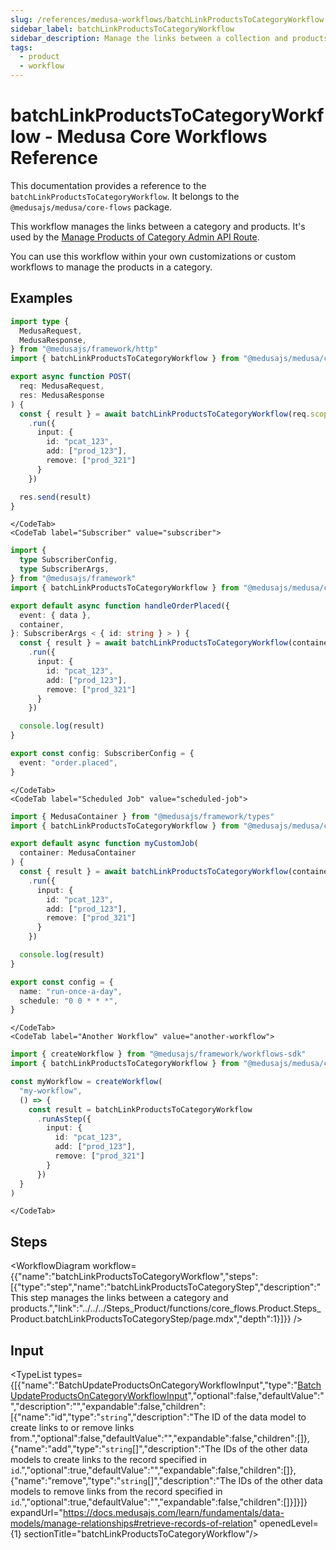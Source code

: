 ```yaml
---
slug: /references/medusa-workflows/batchLinkProductsToCategoryWorkflow
sidebar_label: batchLinkProductsToCategoryWorkflow
sidebar_description: Manage the links between a collection and products.
tags:
  - product
  - workflow
---
```



# batchLinkProductsToCategoryWorkflow - Medusa Core Workflows Reference

This documentation provides a reference to the `batchLinkProductsToCategoryWorkflow`. It belongs to the `@medusajs/medusa/core-flows` package.

This workflow manages the links between a category and products. It's used by the
[Manage Products of Category Admin API Route](https://docs.medusajs.com/api/admin#product-categories\_postproductcategoriesidproducts).

You can use this workflow within your own customizations or custom workflows to manage the products in a category.

<SourceCodeLink link="https://github.com/medusajs/medusa/blob/644c8b9d3022fb4bc4ec6760ee4fed93b92d1b96/packages/core/core-flows/src/product/workflows/batch-products-in-category.ts#L27" />

## Examples

<CodeTabs group="workflow-exection">
    <CodeTab label="API Route" value="api-route">
    
```ts title="src/api/workflow/route.ts"
import type {
  MedusaRequest,
  MedusaResponse,
} from "@medusajs/framework/http"
import { batchLinkProductsToCategoryWorkflow } from "@medusajs/medusa/core-flows"

export async function POST(
  req: MedusaRequest,
  res: MedusaResponse
) {
  const { result } = await batchLinkProductsToCategoryWorkflow(req.scope)
    .run({
      input: {
        id: "pcat_123",
        add: ["prod_123"],
        remove: ["prod_321"]
      }
    })

  res.send(result)
}
```

    </CodeTab>
    <CodeTab label="Subscriber" value="subscriber">
    
```ts title="src/subscribers/order-placed.ts"
import {
  type SubscriberConfig,
  type SubscriberArgs,
} from "@medusajs/framework"
import { batchLinkProductsToCategoryWorkflow } from "@medusajs/medusa/core-flows"

export default async function handleOrderPlaced({
  event: { data },
  container,
}: SubscriberArgs < { id: string } > ) {
  const { result } = await batchLinkProductsToCategoryWorkflow(container)
    .run({
      input: {
        id: "pcat_123",
        add: ["prod_123"],
        remove: ["prod_321"]
      }
    })

  console.log(result)
}

export const config: SubscriberConfig = {
  event: "order.placed",
}
```

    </CodeTab>
    <CodeTab label="Scheduled Job" value="scheduled-job">
    
```ts title="src/jobs/message-daily.ts"
import { MedusaContainer } from "@medusajs/framework/types"
import { batchLinkProductsToCategoryWorkflow } from "@medusajs/medusa/core-flows"

export default async function myCustomJob(
  container: MedusaContainer
) {
  const { result } = await batchLinkProductsToCategoryWorkflow(container)
    .run({
      input: {
        id: "pcat_123",
        add: ["prod_123"],
        remove: ["prod_321"]
      }
    })

  console.log(result)
}

export const config = {
  name: "run-once-a-day",
  schedule: "0 0 * * *",
}
```

    </CodeTab>
    <CodeTab label="Another Workflow" value="another-workflow">
    
```ts title="src/workflows/my-workflow.ts"
import { createWorkflow } from "@medusajs/framework/workflows-sdk"
import { batchLinkProductsToCategoryWorkflow } from "@medusajs/medusa/core-flows"

const myWorkflow = createWorkflow(
  "my-workflow",
  () => {
    const result = batchLinkProductsToCategoryWorkflow
      .runAsStep({
        input: {
          id: "pcat_123",
          add: ["prod_123"],
          remove: ["prod_321"]
        }
      })
  }
)
```

    </CodeTab>
  </CodeTabs>

## Steps

<WorkflowDiagram workflow={{"name":"batchLinkProductsToCategoryWorkflow","steps":[{"type":"step","name":"batchLinkProductsToCategoryStep","description":"This step manages the links between a category and products.","link":"../../../Steps_Product/functions/core_flows.Product.Steps_Product.batchLinkProductsToCategoryStep/page.mdx","depth":1}]}} />

## Input

<TypeList types={[{"name":"BatchUpdateProductsOnCategoryWorkflowInput","type":"[BatchUpdateProductsOnCategoryWorkflowInput](../../../../../types/WorkflowTypes/ProductCategoryWorkflow/interfaces/types.WorkflowTypes.ProductCategoryWorkflow.BatchUpdateProductsOnCategoryWorkflowInput/page.mdx)","optional":false,"defaultValue":"","description":"","expandable":false,"children":[{"name":"id","type":"`string`","description":"The ID of the data model to create links to or remove links from.","optional":false,"defaultValue":"","expandable":false,"children":[]},{"name":"add","type":"`string`[]","description":"The IDs of the other data models to create links to the record specified in `id`.","optional":true,"defaultValue":"","expandable":false,"children":[]},{"name":"remove","type":"`string`[]","description":"The IDs of the other data models to remove links from the record specified in `id`.","optional":true,"defaultValue":"","expandable":false,"children":[]}]}]} expandUrl="https://docs.medusajs.com/learn/fundamentals/data-models/manage-relationships#retrieve-records-of-relation" openedLevel={1} sectionTitle="batchLinkProductsToCategoryWorkflow"/>
